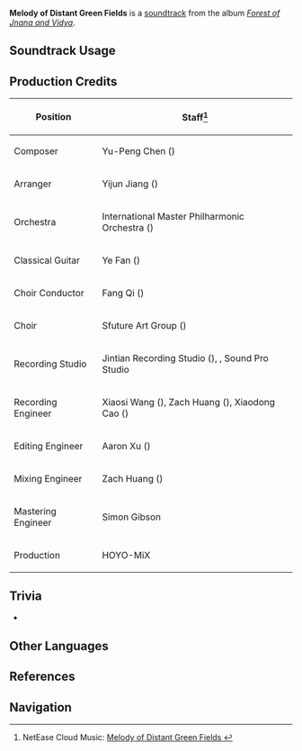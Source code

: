 {{Soundtrack Infobox
|image          = Forest of Jnana and Vidya.png
|album          = Forest of Jnana and Vidya
|disc           = 2
|number         = 73
|featured       =
|featured2      =
|featured3      =
|featured_disc  =
|featured_disc2 =
|featured_disc3 =
|youtube_id     = BF_wbIHX1ks
|spotify_id     = 7Jx33O9VJf84Apzl52KxWT
|previous       = Melody of Young Leaves
|next           = Chatter Between Roots
}}
'''Melody of Distant Green Fields''' is a [[soundtrack]] from the album ''[[Forest of Jnana and Vidya]]''.

==Soundtrack Usage==
{{Soundtrack Usage
|quest    = 
|location = Vanarana (Area)//day, near [[Phantasmal Gate|"arch"]]
|domain   = 
}}

==Production Credits==
{| class="wikitable"
! Position
! Staff<ref>NetEase Cloud Music: [https://music.163.com/song?id=1992343574 Melody of Distant Green Fields {{zh|绿野纤绵的曲调}}]</ref>
|-
! Composer
| Yu-Peng Chen ({{zh|陈致逸}})
|-
! Arranger
| Yijun Jiang ({{zh|姜以君}})
|-
! Orchestra
| International Master Philharmonic Orchestra ({{zh|国际首席爱乐乐团}})
|-
! Classical Guitar
| Ye Fan ({{zh|范晔}})
|-
! Choir Conductor
| Fang Qi ({{zh|齐放}})
|-
! Choir
| Sfuture Art Group ({{zh|Sfuture艺术团}})
|-
! Recording Studio
| Jintian Recording Studio ({{zh|金田录音棚}}), {{Not a Typo|52Hz Studio}}, Sound Pro Studio
|-
! Recording Engineer
| Xiaosi Wang ({{zh|王小四}}), Zach Huang ({{zh|黄巍}}), Xiaodong Cao ({{zh|曹晓冬}})
|-
! Editing Engineer
| Aaron Xu ({{zh|徐威}})
|-
! Mixing Engineer
| Zach Huang ({{zh|黄巍}})
|-
! Mastering Engineer
| Simon Gibson
|-
! Production
| HOYO-MiX
|}
<!--
==Gallery==
<gallery>
</gallery>
-->

==Trivia==
* {{Transclude|Melody of Bright New Buds|VanaranaTheme|section=1}}

==Other Languages==
{{Other Languages
|en      = Melody of Distant Green Fields
|zhs     = 绿野纤绵的曲调
|zhs_rm  = Lǜyě Xiānmián de Qǔdiào
|zht     = 綠野纖綿的曲調
|zht_rm  = Lǜyě Xiānmián de Qǔdiào
|zh_tl   = 
|ja      = 広がる緑地のメロディー
|ja_rm   = Hirogaru Ryokuchi no Merodii
|ja_tl   = Melody of Stretching Green Fields
}}

==References==
{{Reflist}}

==Navigation==
{{Soundtrack Navbox|Forest of Jnana and Vidya}}